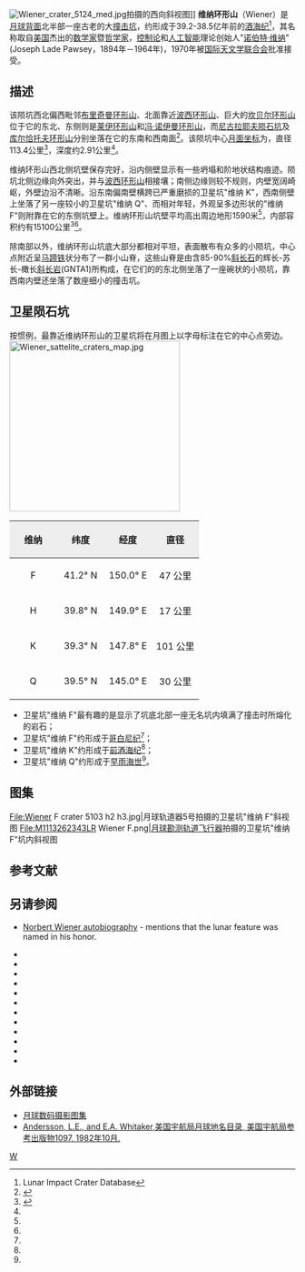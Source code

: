 {{lunar crater data|
 image=Normal wiener.jpg|240px|
 caption=[[月球勘测轨道飞行器|月球勘测轨道飞行器]]拍摄的图像|
 latitude=40.9|
 N_or_S=N|
 longitude=146.51|
 E_or_W=E|
 diameter=113.4公里|
 depth=2.91公里|
 colong=215|
 eponym=[[诺伯特·维纳|诺伯特·维纳]]}}
[[File:Wiener_crater_5124_med.jpg|thumb]]拍摄的西向斜视图]]
'''维纳环形山'''（Wiener）是[[月球背面|月球背面]]北半部一座古老的大[[撞击坑|撞击坑]]，约形成于39.2-38.5亿年前的[[酒海纪|酒海纪]]<ref name=LICD>Lunar Impact Crater Database</ref>，其名称取自[[美国|美国]]杰出的[[数学家|数学家]]暨[[哲学家|哲学家]]，[[控制论|控制论]]和[[人工智能|人工智能]]理论创始人"[[诺伯特·维纳|诺伯特·维纳]]"(Joseph Lade Pawsey，1894年－1964年)，1970年被[[国际天文学联合会|国际天文学联合会]]批准接受。

==描述==  
该陨坑西北偏西毗邻[[布里奇曼环形山|布里奇曼环形山]]、北面靠近[[波西环形山|波西环形山]]、巨大的[[坎贝尔环形山|坎贝尔环形山]]位于它的东北、东侧则是[[莱伊环形山|莱伊环形山]]和[[冯·诺伊曼环形山|冯·诺伊曼环形山]]，而[[尼古拉耶夫陨石坑|尼古拉耶夫陨石坑]]及[[库尔恰托夫环形山|库尔恰托夫环形山]]分别坐落在它的东南和西南面<ref>{{Cite web |url=http://planetarynames.wr.usgs.gov/images/Lunar/lac_31_wac.pdf |title=Crater Wiener on the map LAC-31. |access-date=2016-11-27 |archive-date=2016-12-24 |archive-url=https://web.archive.org/web/20161224013825/https://planetarynames.wr.usgs.gov/images/Lunar/lac_31_wac.pdf |dead-url=no }}</ref>。该陨坑中心[[月面坐标|月面坐标]]为{{Coord|40.9|N|146.51|E|globe:Moon|nogoogle=1|noosm=1}}，直径113.4公里<ref name="IAU">{{Cite web |url=http://planetarynames.wr.usgs.gov/Feature/6544 |title=Directory of the International Astronomical Union |access-date=2016-11-27 |archive-date=2020-11-27 |archive-url=https://web.archive.org/web/20201127012416/https://planetarynames.wr.usgs.gov/Feature/6544 |dead-url=no }}</ref>，深度约2.91公里<ref name="LICD"/>。

维纳环形山西北侧坑壁保存完好，沿内侧壁显示有一些坍塌和阶地状结构痕迹。陨坑北侧边缘向外突出，并与[[波西环形山|波西环形山]]相接壤；南侧边缘则较不规则，内壁宽阔崎岖，外壁边沿不清晰。沿东南偏南壁横跨已严重磨损的卫星坑"维纳 K"，西南侧壁上坐落了另一座较小的卫星坑"维纳 Q"、而相对年轻，外观呈多边形状的"维纳 F"则附靠在它的东侧坑壁上。维纳环形山坑壁平均高出周边地形1590米<ref name="LICD"/>，内部容积约有15100公里<sup>3</sup><ref name="LICD"/>。

除南部以外，维纳环形山坑底大部分都相对平坦，表面散布有众多的小陨坑，中心点附近呈[[马蹄铁|马蹄铁]]状分布了一群小山脊，这些山脊是由含85-90%[[斜长石|斜长石]]的辉长-苏长-橄长[[斜长岩|斜长岩]](GNTA1)所构成，在它们的的东北侧坐落了一座碗状的小陨坑，靠西南内壁还坐落了数座细小的撞击坑。

==卫星陨石坑==
按惯例，最靠近维纳环形山的卫星坑将在月图上以字母标注在它的中心点旁边。
[[File:Wiener_sattelite_craters_map.jpg|300px]]

{| class="wikitable"
!width="25%" style="background:#eeeeee;" |维纳 
!width="25%" style="background:#eeeeee;" |纬度
!width="25%" style="background:#eeeeee;" |经度
!width="25%" style="background:#eeeeee;" |直径
|-
|align="center"|F
|align="center"|41.2° N
|align="center"|150.0° E
|align="center"|47 公里
|-
|align="center"|H
|align="center"|39.8° N
|align="center"|149.9° E
|align="center"|17 公里
|-
|align="center"|K
|align="center"|39.3° N
|align="center"|147.8° E
|align="center"|101 公里
|-
|align="center"|Q
|align="center"|39.5° N
|align="center"|145.0° E
|align="center"|30 公里
|}{{clear}}
* 卫星坑"维纳 F"最有趣的是显示了坑底北部一座无名坑内填满了撞击时所熔化的岩石；
* 卫星坑"维纳 F"约形成于[[哥白尼纪|哥白尼纪]]<ref name="LICD"/>；
* 卫星坑"维纳 K"约形成于[[前酒海纪|前酒海纪]]<ref name="LICD"/>；
* 卫星坑"维纳 Q"约形成于[[早雨海世|早雨海世]]<ref name="LICD"/>。

==图集==
<gallery>
File:Wiener F crater 5103 h2 h3.jpg|月球轨道器5号拍摄的卫星坑"维纳 F"斜视图
File:M1113262343LR Wiener F.png|[[月球勘测轨道飞行器|月球勘测轨道飞行器]]拍摄的卫星坑"维纳 F"坑内斜视图
</gallery>

==参考文献==
{{reflist}}

==另请参阅==
* [http://www-groups.dcs.st-and.ac.uk/~history/Mathematicians/Wiener_Norbert.html Norbert Wiener autobiography] {{Wayback|url=http://www-groups.dcs.st-and.ac.uk/~history/Mathematicians/Wiener_Norbert.html |date=20191023161049 }} - mentions that the lunar feature was named in his honor.
{{refbegin}}
* {{cite book
  | last1 = Andersson
  | first1 = L. E.
  | last2 = Whitaker
  | first2 = E. A.
  | authorlink2 = Ewen Whitaker
  | date = 1982
  | title = [[NASA|NASA]] Catalogue of Lunar Nomenclature
  | publisher = NASA RP-1097
  | ref = harv
  }}
* {{cite web
  | last = Blue
  | first = Jennifer
  | date = July 25, 2007
  | title = Gazetteer of Planetary Nomenclature
  | publisher = [[United_States_Geological_Survey|USGS]]
  | url = http://planetarynames.wr.usgs.gov/
  | accessdate = 2007-08-05
  | ref = harv
  | archive-date = 2019-12-13
  | archive-url = https://web.archive.org/web/20191213141228/https://planetarynames.wr.usgs.gov/
  | dead-url = no
  }}
* {{cite book
  | last1 = Bussey
  | first1 = B.
  | authorlink1 = Ben Bussey
  | last2 = Spudis
  | first2 = P.
  | authorlink2 = Paul Spudis
  | date = 2004
  | title = The Clementine Atlas of the Moon
  | publisher = Cambridge University Press
  | location = New York
  | isbn = 978-0-521-81528-4
  | ref = harv
  }}
* {{cite book
  | last1 = Cocks
  | first1 = Elijah E.
  | last2 = Cocks
  | first2 = Josiah C.
  | date = 1995
  | title = Who's Who on the Moon: A Biographical Dictionary of Lunar Nomenclature
  | url = https://archive.org/details/isbn_9780936389271
  | publisher = Tudor Publishers
  | isbn = 978-0-936389-27-1
  | ref = harv
  }}
* {{cite web
  | last = McDowell
  | first = Jonathan
  | date = July 15, 2007
  | url = http://host.planet4589.org/astro/lunar/
  | title = Lunar Nomenclature
  | publisher = Jonathan's Space Report
  | accessdate = 2007-10-24
  | ref = harv
  | archive-date = 2019-06-21
  | archive-url = https://web.archive.org/web/20190621012337/http://host.planet4589.org/astro/lunar/
  | dead-url = no
  }}
* {{cite journal| last1 = Menzel| first1 = D. H.| last2 = Minnaert| first2 = M.| last3 = Levin| first3 = B.| last4 = Dollfus| first4 = A.| last5 = Bell| first5 = B.| title = Report on Lunar Nomenclature by the Working Group of Commission 17 of the IAU| doi = 10.1007/BF00171763| journal = Space Science Reviews| volume = 12| issue = 2| pages = 136–186| date = 1971| bibcode = 1971SSRv...12..136M| ref = harv}}
* {{cite book
  | first = Patrick
  | last = Moore
  | authorlink = Patrick Moore
  | date = 2001
  | title = On the Moon
  | url = https://archive.org/details/patrickmooreonmo00patr
  | publisher = Sterling Publishing Co.
  | isbn = 978-0-304-35469-6
  | ref = harv
  }}
* {{cite book
  | first = Fred W.
  | last = Price
  | date = 1988
  | title = The Moon Observer's Handbook
  | publisher = Cambridge University Press
  | isbn = 978-0-521-33500-3
  | ref = harv
  }}
* {{cite book
  | last = Rükl
  | first = Antonín
  | authorlink = Antonín Rükl
  | date = 1990
  | title = Atlas of the Moon
  | publisher = Kalmbach Books
  | isbn = 978-0-913135-17-4
  | ref = harv
  }}
* {{cite book
  | last = Webb
  | first = Rev. T. W.
  | authorlink = Thomas William Webb
  | date = 1962
  | title = Celestial Objects for Common Telescopes
  | url = https://archive.org/details/celestialobjects00webb
  | edition = 6th revised
  | publisher = Dover
  | isbn = 978-0-486-20917-3
  | ref = harv
  }}
* {{cite book
  | first = Ewen A.
  | last = Whitaker
  | authorlink = Ewen Whitaker
  | date = 1999
  | title = Mapping and Naming the Moon
  | publisher = Cambridge University Press
  | isbn = 978-0-521-62248-6
  | ref = harv
  }}
* {{cite book
  | first = Peter T.
  | last = Wlasuk
  | date = 2000
  | title = Observing the Moon
  | publisher = Springer
  | isbn = 978-1-85233-193-1
  | ref = harv
 }}
{{refend}}

==外部链接==
* [http://www.lpi.usra.edu/resources/lunar_orbiter/bin/srch_nam.shtml?Wiener%7C0 月球数码摄影图集] {{Wayback|url=http://www.lpi.usra.edu/resources/lunar_orbiter/bin/srch_nam.shtml?Wiener%7C0 |date=20201127012540 }}
* [http://planet4589.org/astro/lunar/RP-1097.pdf Andersson, L.E., and E.A. Whitaker,美国宇航局月球地名目录, 美国宇航局参考出版物1097, 1982年10月.] {{Wayback|url=http://planet4589.org/astro/lunar/RP-1097.pdf |date=20141006125838 }}

[[Category:月球环形山|W]]
{{月球環形山 (T-Z)}}